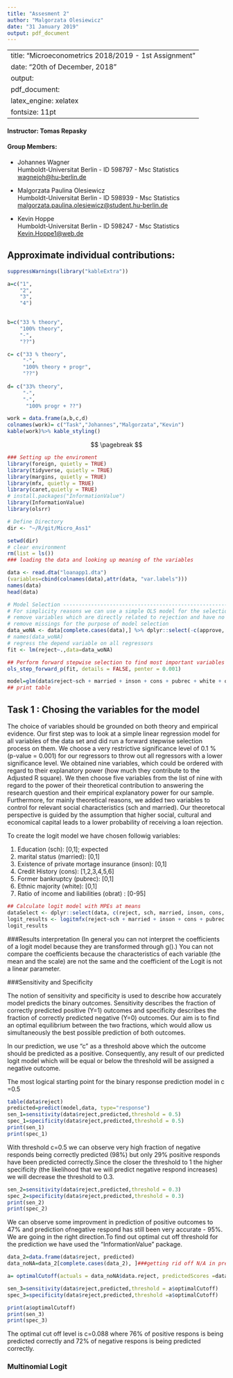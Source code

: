 ```yaml
---
title: "Assesment 2"
author: "Malgorzata Olesiewicz"
date: "31 January 2019"
output: pdf_document
---
```

---
title: "Microeconometrics 2018/2019 - 1st Assignment"
date: "20th of December, 2018"
output: 
  pdf_document:
    latex_engine: xelatex
fontsize: 11pt
---

#### Instructor: Tomas Repasky
#### Group Members: 
- Johannes Wagner  
Humboldt-Universitat Berlin - ID 598797 - Msc Statistics  
<wagnejoh@hu-berlin.de>
- Malgorzata Paulina Olesiewicz  
Humboldt-Universitat Berlin - ID 598939 - Msc Statistics  
<malgorzata.paulina.olesiewicz@student.hu-berlin.de>

- Kevin Hoppe  
Humboldt-Universitat Berlin - ID 598247 -  Msc Statistics  
<Kevin.Hoppe1@web.de>  

## Approximate individual contributions: 
```r
suppressWarnings(library("kableExtra"))

a=c("1",
    "2",
    "3",
    "4") 
   

b=c("33 % theory",
    "100% theory",
    "-",
    "??") 

c= c("33 % theory", 
     "-",
     "100% theory + progr",
     "??") 
 
d= c("33% theory", 
     "-",
     "-",
      "100% progr + ??")

work = data.frame(a,b,c,d)
colnames(work)= c("Task","Johannes","Malgorzata","Kevin")
kable(work)%>% kable_styling() 
```


$$
\pagebreak
$$


```r
### Setting up the enviroment
library(foreign, quietly = TRUE)
library(tidyverse, quietly = TRUE)
library(margins, quietly = TRUE)
library(mfx, quietly = TRUE)
library(caret,quietly = TRUE)
# install.packages("InformationValue")
library(InformationValue)
library(olsrr)
```

```r
# Define Directory
dir <- "~/R/git/Micro_Ass1"

setwd(dir)
# clear environment
rm(list = ls())
### loading the data and looking up meaning of the variables

data <- read.dta("loanapp1.dta")
(variables=cbind(colnames(data),attr(data, "var.labels")))
names(data)
head(data)

# Model Selection ---------------------------------------------------------
# For simplicity reasons we can use a simple OLS model for the selection process
# remove variables which are directly related to rejection and have no social explanatory power: unver
# remove missings for the purpose of model selection
data_woNA <- data[complete.cases(data),] %>% dplyr::select(-c(approve, action, unver))
# names(data_woNA)
# regress the depend variable on all regressors
fit <- lm(reject~.,data=data_woNA)

## Perform forward stepwise selection to find most important variables
ols_step_forward_p(fit, details = FALSE, penter = 0.001)

model=glm(data$reject~sch + married + inson + cons + pubrec + white + obrat, data = dataSelect, family = "binomial"(link="logit"))
## print table
```

## Task 1 : Chosing the variables for the model

The choice of variables should be grounded on both theory and empirical evidence. Our first step was to look at a simple linear regression model for all variables of the data set and did run a forward stepwise selection process on them. We choose a very restrictive significance level of 0.1 % (p-value = 0.001) for our regressors to throw out all regressors with a lower significance level. We obtained nine variables, which could be ordered with regard to their explanatory power (how much they contribute to the Adjusted R square). We then choose five variables from the list of nine with regard to the power of their theoretical contribution to answering the research question and their empirical explanatory power for our sample. Furthermore, for mainly theoretical reasons, we added two variables to control for relevant social characteristics (sch and married). Our theoretocal perspective is guided by the assumption that higher social, cultural and economical capital leads to a lower probability of receiving a loan rejection.

To create the logit model we have chosen followig variables: 

1. Education (sch): [0,1]; expected 
2. marital status (married): [0,1]
3. Existence of private mortage insurance (inson): [0,1]
4. Credit History (cons): [1,2,3,4,5,6]
5. Former bankruptcy (pubrec): [0,1]
6. Ethnic majority (white): [0,1]
7. Ratio of income and liabilities (obrat) : [0-95]

```r
## Calculate logit model with MPEs at means
dataSelect <- dplyr::select(data, c(reject, sch, married, inson, cons, pubrec, white, obrat))
logit_results <- logitmfx(reject~sch + married + inson + cons + pubrec + white + obrat, data = dataSelect, atmean=TRUE)
logit_results
```


###Results interpretation
(In general you can not interpret the coefficients of a logit model because they are transformed through g().) 
You can not compare the coefficients because the characteristics of each variable (the mean and the scale) are not the same and the coefficient of the Logit is not a linear parameter.


###Sensitivity and Specificity

The notion of sensitivity and specificity is used to describe how accurately model predicts the binary outcomes. Sensitivity describes the fraction of correctly predicted positive (Y=1) outcomes and specificity describes the fraction of correctly predicted negative (Y=0) outcomes. Our aim is to find an optimal equilibrium between the two fractions, which would allow us simultaneously the best possible prediction of both outcomes.    

In our prediction, we use "c" as a threshold above which the outcome should be predicted as a positive. Consequently, any result of our predicted logit model which will be equal or below the threshold will be assigned a negative outcome. 

The most logical starting point for the binary response prediction model in c =0.5 

```r
table(data$reject)
predicted=predict(model,data, type="response")
sen_1=sensitivity(data$reject,predicted,threshold = 0.5)
spec_1=specificity(data$reject,predicted,threshold = 0.5)
print(sen_1) 
print(spec_1)
```

With threshold c=0.5 we can observe very high fraction of negative responds being correctly predicted (98%) but only 29% positive responds have been predicted correctly.Since the closer the threshold to 1 the higher specificity (the likelihood that we will predict negative respond increases) we will decrease the threshold to 0.3. 
```r
sen_2=sensitivity(data$reject,predicted,threshold = 0.3)
spec_2=specificity(data$reject,predicted,threshold = 0.3)
print(sen_2) 
print(spec_2)
```
We can observe some improvment in prediction of positive outcomes to 47% and prediction ofnegative respond has still been very accurate - 95%. We are going in the right direction.To find out optimal cut off threshold for the prediction we have used the "InformationValue" package.

```r
data_2=data.frame(data$reject, predicted)
data_noNA=data_2[complete.cases(data_2), ]###getting rid off N/A in prediction 

a= optimalCutoff(actuals = data_noNA$data.reject, predictedScores =data_noNA$predicted,optimiseFor="Both",  returnDiagnostics=TRUE)

sen_3=sensitivity(data$reject,predicted,threshold = a$optimalCutoff)
spec_3=specificity(data$reject,predicted,threshold =a$optimalCutoff)

print(a$optimalCutoff)
print(sen_3)
print(spec_3)
```

The optimal cut off level is c=0.088 where 76% of positive respons is being predicted correctly and 72% of negative respons is being predicted correctly. 

### Multinomial Logit
